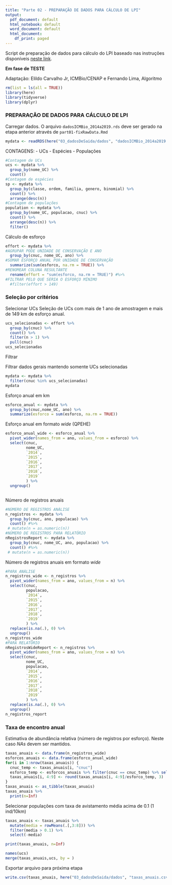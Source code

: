 ```yaml
---
title: "Parte 02 - PREPARAÇÃO DE DADOS PARA CÁLCULO DE LPI"
output:
  pdf_document: default
  html_notebook: default
  word_document: default
  html_document:
    df_print: paged
---
```


Script de preparação de dados para cálculo do LPI baseado nas instruções disponíveis [neste link](https://github.com/Zoological-Society-of-London/rlpi).

**Em fase de TESTE**

Adaptação: Elildo Carvalho Jr, ICMBio/CENAP e Fernando Lima, Algoritmo

```r
rm(list = ls(all = TRUE))
library(here)
library(tidyverse)
library(dplyr)
```

### PREPARAÇÃO DE DADOS PARA CÁLCULO DE LPI

Carregar dados. O arquivo `dadosICMBio_2014a2019.rds` deve ser gerado na etapa anterior através de `part01-fixRawData.Rmd`

```r
mydata <- readRDS(here("03_dadosDeSaida/dados", "dadosICMBio_2014a2019.rds"))
```

CONTAGENS:
- UCs
- Espécies
- Populações
```r
#Contagem de UCs
ucs <- mydata %>%
  group_by(nome_UC) %>%
  count()
#Contagem de espécies
sp <- mydata %>%
  group_by(classe, ordem, familia, genero, binomial) %>%
  count() %>%
  arrange(desc(n))
#Contagem de populações
population <- mydata %>%
  group_by(nome_UC, populacao, cnuc) %>%
  count() %>%
  arrange(desc(n)) %>%
  filter()
```

Cálculo de esforço

```r
effort <- mydata %>%
#AGRUPAR PODE UNIDADE DE CONSERVAÇÃO E ANO
  group_by(cnuc, nome_UC, ano) %>%
#SOMAR ESFORÇO ANUAL POR UNIDADE DE CONSERVAÇÃO
  summarize(sum(esforco, na.rm = TRUE)) %>%
#RENOMEAR COLUNA RESULTANTE
  rename(effort = "sum(esforco, na.rm = TRUE)") #%>%
#FILTRAR PELO QUE SERIA O ESFORÇO MÍNIMO
  #filter(effort > 149)
```

### Seleção por critérios

Selecionar UCs Seleção de UCs com mais de 1 ano de amostragem e mais de 149 km de esforço anual.

```r
ucs_selecionadas <- effort %>%
  group_by(cnuc) %>% 
  count() %>%
  filter(n > 1) %>%
  pull(cnuc)
ucs_selecionadas
```

Filtrar

Filtrar dados gerais mantendo somente UCs selecionadas

```r
mydata <- mydata %>%
  filter(cnuc %in% ucs_selecionadas)
mydata
```

Esforço anual em km

```r
esforco_anual <- mydata %>%
  group_by(cnuc,nome_UC, ano) %>%
  summarize(esforco = sum(esforco, na.rm = TRUE))
```

Esforço anual em formato *wide* (QPEHE)

```r
esforco_anual_wide <- esforco_anual %>%
  pivot_wider(names_from = ano, values_from = esforco) %>%
  select(cnuc,
         nome_UC,
         `2014`,
         `2015`,
         `2016`,
         `2017`,
         `2018`,
         `2019`
         ) %>%
  ungroup()
```

```r

```


Número de registros anuais

```r
#NÚMERO DE REGISTROS ANÁLISE
n_registros <- mydata %>%
  group_by(cnuc, ano, populacao) %>%
  count() #%>%
 # mutate(n = as.numeric(n))
#NÚMERO DE REGISTROS PARA RELATÓRIO
nRegistrosReport <- mydata %>%
  group_by(cnuc, nome_UC, ano, populacao) %>%
  count() #%>%
 # mutate(n = as.numeric(n))
```

Número de registros anuais em formato *wide*

```r
#PARA ANÁLISE
n_registros_wide <- n_registros %>%
  pivot_wider(names_from = ano, values_from = n) %>%
  select(cnuc,
         populacao,
         `2014`,
         `2015`,
         `2016`,
         `2017`,
         `2018`,
         `2019`
         ) %>%
  replace(is.na(.), 0) %>%
  ungroup()
n_registros_wide
#PARA RELATÓRIO
nRegistrosWideReport <- n_registros %>%
  pivot_wider(names_from = ano, values_from = n) %>%
  select(cnuc,
         nome_UC,
         populacao,
         `2014`,
         `2015`,
         `2016`,
         `2017`,
         `2018`,
         `2019`
         ) %>%
  replace(is.na(.), 0) %>%
  ungroup()
n_registros_report

```

### Taxa de encontro anual

Estimativa de abundância relativa (número de registros por esforço). Neste caso *NAs* devem ser mantidos.

```r
taxas_anuais <- data.frame(n_registros_wide)
esforcos_anuais <- data.frame(esforco_anual_wide)
for(i in 1:nrow(taxas_anuais)) {
  cnuc_temp <- taxas_anuais[i, "cnuc"]
  esforco_temp <- esforcos_anuais %>% filter(cnuc == cnuc_temp) %>% select(-cnuc)
  taxas_anuais[i, 4:9] <- round(taxas_anuais[i, 4:9]/esforco_temp, 3)
}
taxas_anuais <- as_tibble(taxas_anuais)
taxas_anuais %>%
  print(n=Inf)
```

Selecionar populações com taxa de avistamento média acima de 0.1 (1 ind/10km)

```r
taxas_anuais <- taxas_anuais %>%
  mutate(media = rowMeans(.[,3:8])) %>%
  filter(media > 0.1) %>%
  select(-media)

print(taxas_anuais, n=Inf)
```

```r
names(ucs)
merge(taxas_anuais,ucs, by = )
```


Exportar arquivo para próxima etapa

```r
write.csv(taxas_anuais, here("03_dadosDeSaida/dados", "taxas_anuais.csv") )
```